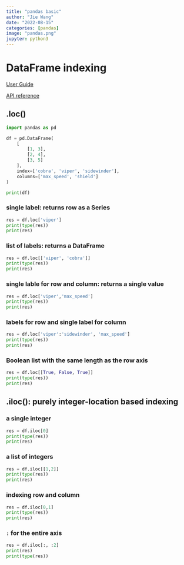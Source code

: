 ```yaml
---
title: "pandas basic"
author: "Jie Wang"
date: "2022-08-15"
categories: [pandas]
image: "pandas.png"
jupyter: python3
---
```



# DataFrame indexing

[User Guide](https://pandas.pydata.org/docs/user_guide/indexing.html#different-choices-for-indexing)

[API reference](https://pandas.pydata.org/docs/reference/api/pandas.DataFrame.loc.html?highlight=loc#)

## .loc()

```python
import pandas as pd

df = pd.DataFrame(
    [
        [1, 3],
        [2, 4],
        [3, 5]
    ],
    index=['cobra', 'viper', 'sidewinder'],
    columns=['max_speed', 'shield']
)

print(df)

```

### single label: returns row as a Series
```python
res = df.loc['viper']
print(type(res))
print(res)
```

### list of labels: returns a DataFrame

```python
res = df.loc[['viper', 'cobra']]
print(type(res))
print(res)
```

### single lable for row and column: returns a single value

```python
res = df.loc['viper','max_speed']
print(type(res))
print(res)
```

### labels for row and single label for column

```python
res = df.loc['viper':'sidewinder', 'max_speed']
print(type(res))
print(res)
```

### Boolean list with the same length as the row axis

```python
res = df.loc[[True, False, True]]
print(type(res))
print(res)
```

## .iloc(): purely integer-location based indexing

### a single integer

```python
res = df.iloc[0]
print(type(res))
print(res)
```

### a list of integers

```python
res = df.iloc[[1,2]]
print(type(res))
print(res)
```

### indexing row and column 

```python
res = df.iloc[0,1]
print(type(res))
print(res)
```

### `:` for the entire axis
```python
res = df.iloc[:, :2]
print(res)
print(type(res))
```


